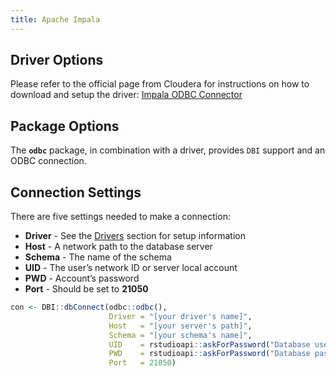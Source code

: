 ```yaml
---
title: Apache Impala
---
```


## Driver Options

Please refer to the official page from Cloudera for instructions on how to download and setup the driver: [Impala ODBC Connector](https://www.cloudera.com/downloads/connectors/impala/odbc/2-5-39.html)

## Package Options

The **`odbc`** package, in combination with a driver, provides `DBI` support and an ODBC connection.

## Connection Settings

There are five settings needed to make a connection:

  - **Driver** - See the [Drivers](drivers) section for setup information 
  - **Host** - A network path to the database server
  - **Schema** - The name of the schema
  - **UID** - The user's network ID or server local account
  - **PWD** - Account's password
  - **Port** - Should be set to **21050**

```r

con <- DBI::dbConnect(odbc::odbc(),
                      Driver = "[your driver's name]",
                      Host   = "[your server's path]",
                      Schema = "[your schema's name]",
                      UID    = rstudioapi::askForPassword("Database user"),
                      PWD    = rstudioapi::askForPassword("Database password"),
                      Port   = 21050)

```



